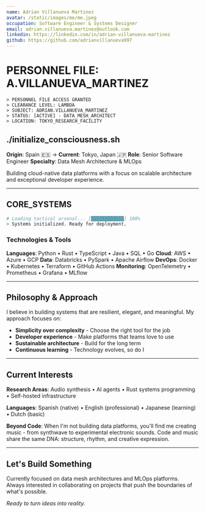 ```yaml
---
name: Adrian Villanueva Martinez
avatar: /static/images/me/me.jpeg
occupation: Software Engineer & Systems Designer
email: adrian.villanueva.martinez@outlook.com
linkedin: https://linkedin.com/in/adrian-villanueva-martinez
github: https://github.com/adrianvillanueva997
---
```


# PERSONNEL FILE: A.VILLANUEVA_MARTINEZ

```console
> PERSONNEL FILE ACCESS GRANTED
> CLEARANCE LEVEL: LAMBDA
> SUBJECT: ADRIAN.VILLANUEVA_MARTINEZ
> STATUS: [ACTIVE] - DATA_MESH_ARCHITECT
> LOCATION: TOKYO_RESEARCH_FACILITY
```

## ./initialize_consciousness.sh

**Origin**: Spain 🇪🇸 → **Current**: Tokyo, Japan 🇯🇵
**Role**: Senior Software Engineer
**Specialty**: Data Mesh Architecture & MLOps

Building cloud-native data platforms with a focus on scalable architecture and exceptional developer experience.

---

## CORE_SYSTEMS

```bash
# Loading tactical arsenal... [████████████] 100%
> Systems initialized. Ready for deployment.
```

### Technologies & Tools

**Languages**: Python • Rust • TypeScript • Java • SQL • Go
**Cloud**: AWS • Azure • GCP
**Data**: Databricks • PySpark • Apache Airflow
**DevOps**: Docker • Kubernetes • Terraform • GitHub Actions
**Monitoring**: OpenTelemetry • Prometheus • Grafana • MLflow

---

## Philosophy & Approach

I believe in building systems that are resilient, elegant, and meaningful. My approach focuses on:

- **Simplicity over complexity** - Choose the right tool for the job
- **Developer experience** - Make platforms that teams love to use
- **Sustainable architecture** - Build for the long term
- **Continuous learning** - Technology evolves, so do I

---

## Current Interests

**Research Areas**: Audio synthesis • AI agents • Rust systems programming • Self-hosted infrastructure

**Languages**: Spanish (native) • English (professional) • Japanese (learning) • Dutch (basic)

**Beyond Code**: When I'm not building data platforms, you'll find me creating music - from synthwave to experimental electronic sounds. Code and music share the same DNA: structure, rhythm, and creative expression.

---

## Let's Build Something

Currently focused on data mesh architectures and MLOps platforms. Always interested in collaborating on projects that push the boundaries of what's possible.

*Ready to turn ideas into reality.*
